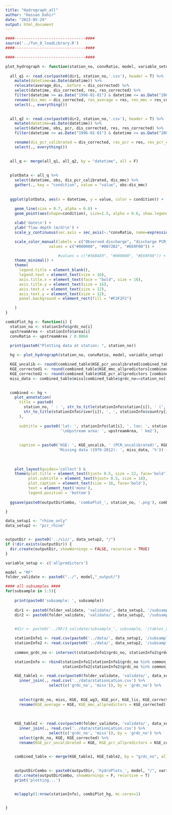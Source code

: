 ```yaml
---
title: "Hydrograph_all"
author: "Hassan Dahir"
date: "2023-05-29"
output: html_document
---
```


```r
####-------------------------------####
source('../fun_0_loadLibrary.R')
####-------------------------------####

####-------------------------------####
```



```r
plot_hydrograph <- function(station_no, convRatio, model, variable_setup) {
  
  all_q1 <- read.csv(paste0(dir1, station_no,'.csv'), header = T) %>%
    mutate(datetime=as.Date(datetime)) %>% 
    relocate(average_dis, .before = dis_corrected) %>% 
    select(datetime, dis_corrected, res, res_corrected) %>% 
    filter(datetime >= as.Date("1996-01-01") & datetime <= as.Date("2006-12-31")) %>%  
    rename(dis_mmc = dis_corrected, res_average = res, res_mmc = res_corrected) %>% 
    select(., everything())
  

  all_q2 <- read.csv(paste0(dir2, station_no,'.csv'), header = T) %>%
    mutate(datetime=as.Date(datetime)) %>% 
    select(datetime, obs, pcr, dis_corrected, res, res_corrected) %>% 
    filter(datetime >= as.Date("1996-01-01") & datetime <= as.Date("2006-12-31")) %>%  

    rename(dis_pcr_calibrated = dis_corrected, res_pcr = res, res_pcr_calibrated = res_corrected) %>% 
    select(., everything())
  

  all_q <- merge(all_q1, all_q2, by = "datetime", all = F)
  
  
  plotData <- all_q %>%
    select(datetime, obs, dis_pcr_calibrated, dis_mmc) %>%
    gather(., key = "condition", value = "value", obs:dis_mmc)
  
  
  ggplot(plotData, aes(x = datetime, y = value, color = condition)) +
    
    geom_line(size = 0.7, alpha = 0.6) +
    geom_point(aes(shape=condition), size=1.5, alpha = 0.6, show.legend = F) +

    xlab('date\n') +
    ylab('flow depth (m/d)\n') +
    scale_y_continuous(sec.axis = sec_axis(~.*convRatio, name=expression('discharge (' *m^{3}/s* ')'))) +

    scale_color_manual(labels = c("Observed discharge", "discharge PCR_allpredictors",  "discharge MMC_allpredictors"),
                   values = c("#000000", "#0072B2", "#E69F00")) +

                       #values = c("#56B4E9", "#000000", "#E69F00")) +
    theme_minimal() +
    theme(
      legend.title = element_blank(),
      legend.text = element_text(size = 16),
      axis.title.x = element_text(face = "bold", size = 16),
      axis.title.y = element_text(size = 16),
      axis.text.x = element_text(size = 12),
      axis.text.y = element_text(size = 12),
      panel.background = element_rect(fill = "#F2F2F2")

    )
}
```



```r
combiPlot_hg <- function(i) {
  station_no <- stationInfo$grdc_no[i]
  upstreamArea <- stationInfo$area[i]
  convRatio <- upstreamArea / 0.0864

  print(paste0("Plotting data at station: ", station_no))
    
  hg <- plot_hydrograph(station_no, convRatio, model, variable_setup)

  KGE_uncalib <- round(combined_table$KGE_pcr_uncalibrated[combined_table$grdc_no==station_no],2)
  KGE_corrected1 <- round(combined_table$KGE_mmc_allpredictors[combined_table$grdc_no==station_no],2)
  KGE_corrected2 <- round(combined_table$KGE_pcr_allpredictors [combined_table$grdc_no == station_no], 2)
  miss_data <- combined_table$miss[combined_table$grdc_no==station_no]

  
  combined <- hg +
    plot_annotation(
      title = paste0(
        station_no, ' : ', str_to_title(stationInfo$station[i]), ' (',
        str_to_title(stationInfo$river[i]), ', ', stationInfo$country[i], ')'
      ),
      
      subtitle = paste0('lat: ', stationInfo$lat[i], ', lon: ', stationInfo$lon[i],
                        '\nUpstream area: ', upstreamArea, ' km2'),
      
      
      caption = paste0('KGE: ', KGE_uncalib, ' (PCR_uncalibrated)', KGE_corrected2, ' (PCR_allpredictors), ', KGE_corrected1, ' (allpredictors (MMC))\n',
                       'Missing data (1979-2012): ', miss_data, '%')) +
    
    
    
    plot_layout(guides='collect') &
    theme(plot.title = element_text(hjust= 0.5, size = 22, face='bold'),
          plot.subtitle = element_text(hjust= 0.5, size = 18),
          plot.caption = element_text(size = 16, face='bold'),
          text = element_text('mono'),
          legend.position = 'bottom')
  
  ggsave(paste0(outputDirCombo, 'comboPlot_', station_no, '.png'), combined, height = 8, width = 25, units = 'in', dpi = 300)

}

```




```r
data_setup1 <- "rhine_only"
data_setup2 <- "pcr_rhine"


outputDir <- paste0('../viz/', data_setup2, "/")
if (!dir.exists(outputDir)) {
  dir.create(outputDir, showWarnings = FALSE, recursive = TRUE)
}

variable_setup <- c('allpredictors')

model = "RF"
folder_validate <- paste0("../", model,"_output/")
```






```r


#### all subsamples ####
for(subsample in 1:5){
  
    print(paste0('subsample: ', subsample))
    
    dir1 <- paste0(folder_validate, 'validate/', data_setup1, '/subsample_',subsample, "/", variable_setup, "/", "rf_result_")
    dir2 <- paste0(folder_validate, 'validate/', data_setup2, '/subsample_',subsample, "/", variable_setup, "/", "rf_result_")

    
    #dir <- paste0('../RF/3_validate/subsample_', subsample, '/tables_allpredictors/')

    stationInfo1 <- read.csv(paste0('../data/', data_setup1, '/subsample_',subsample, '/test_stations.csv'))
    stationInfo2 <- read.csv(paste0('../data/', data_setup2, '/subsample_',subsample, '/test_stations.csv'))
    
    common_grdc_no <- intersect(stationInfo1$grdc_no, stationInfo2$grdc_no)  # Get common "grdc_no" values

    stationInfo <- rbind(stationInfo1[stationInfo1$grdc_no %in% common_grdc_no, ],
                         stationInfo2[stationInfo2$grdc_no %in% common_grdc_no, ])

    KGE_table1 <- read.csv(paste0(folder_validate, 'validate/', data_setup1, '/subsample_', subsample,'/KGE_', variable_setup, '.csv')) %>%
      inner_join(., read.csv('../data/stationLatLon.csv') %>% 
                   select(c('grdc_no', 'miss')), by = 'grdc_no') %>%
      
      
      select(grdc_no, miss, KGE, KGE_wg3, KGE_pcr, KGE_lis, KGE_corrected) %>%
      rename(KGE_average = KGE, KGE_mmc_allpredictors = KGE_corrected)
    
    
    
    KGE_table2 <- read.csv(paste0(folder_validate, 'validate/', data_setup2, '/subsample_', subsample,'/KGE_', variable_setup, '.csv')) %>%
      inner_join(., read.csv('../data/stationLatLon.csv') %>% 
                   select(c('grdc_no', 'miss')), by = 'grdc_no') %>%
      select(grdc_no, KGE, KGE_corrected) %>% 
      rename(KGE_pcr_uncalibrated = KGE, KGE_pcr_allpredictors = KGE_corrected)


    combined_table <- merge(KGE_table1, KGE_table2, by = "grdc_no", all = F)
      
      
    outputDirCombo <- paste0(outputDir, 'hydroPlots_', model, "/", variable_setup, '/subsample_', subsample, '/')
    dir.create(outputDirCombo, showWarnings = F, recursive = T)
    print('plotting...')


    mclapply(1:nrow(stationInfo), combiPlot_hg, mc.cores=1)


}


```





















